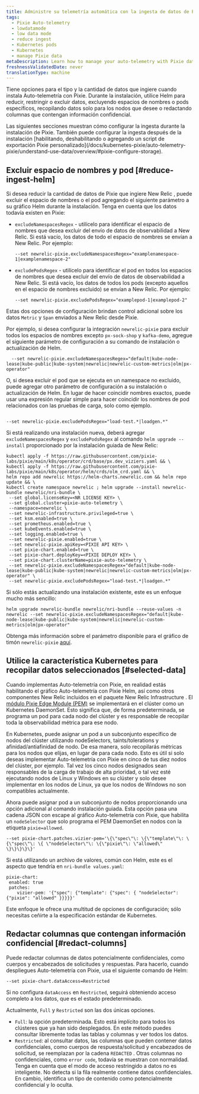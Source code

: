 ```yaml
---
title: Administre su telemetría automática con la ingesta de datos de Pixie
tags:
  - Pixie Auto-telemetry
  - lowdatamode
  - low data mode
  - reduce ingest
  - Kubernetes pods
  - Kubernetes
  - manage Pixie data
metaDescription: Learn how to manage your auto-telemetry with Pixie data ingest
freshnessValidatedDate: never
translationType: machine
---
```


Tiene opciones para el tipo y la cantidad de datos que ingiere cuando instala Auto-telemetría con Pixie. Durante la instalación, utilice Helm para reducir, restringir o excluir datos, excluyendo espacios de nombres o pods específicos, recopilando datos solo para los nodos que desee o redactando columnas que contengan información confidencial.

<Callout variant="important">
  Las siguientes secciones muestran cómo configurar la ingesta durante la instalación de Pixie. También puede configurar la ingesta después de la instalación [habilitando, deshabilitando o agregando un script de exportación Pixie personalizado](/docs/kubernetes-pixie/auto-telemetry-pixie/understand-use-data/overview/#pixie-configure-storage).
</Callout>

## Excluir espacio de nombres y pod [#reduce-ingest-helm]

Si desea reducir la cantidad de datos de Pixie que ingiere New Relic , puede excluir el espacio de nombres o el pod agregando el siguiente parámetro a su gráfico Helm durante la instalación. Tenga en cuenta que los datos todavía existen en Pixie:

* `excludeNamespacesRegex` - utilícelo para identificar el espacio de nombres que desea excluir del envío de datos de observabilidad a New Relic. Si está vacío, los datos de todo el espacio de nombres se envían a New Relic. Por ejemplo:

  ```
  --set newrelic-pixie.excludeNamespacesRegex="examplenamespace-1|examplenamespace-2"
  ```

* `excludePodsRegex` - utilícelo para identificar el pod en todos los espacios de nombres que desea excluir del envío de datos de observabilidad a New Relic. Si está vacío, los datos de todos los pods (excepto aquellos en el espacio de nombres excluido) se envían a New Relic. Por ejemplo:

  ```
  --set newrelic-pixie.excludePodsRegex="examplepod-1|examplepod-2"
  ```

Estas dos opciones de configuración brindan control adicional sobre los datos `Metric` y `Span` enviados a New Relic desde Pixie.

Por ejemplo, si desea configurar la integración `newrelic-pixie` para excluir todos los espacios de nombres excepto `px-sock-shop` y `kafka-demo`, agregue el siguiente parámetro de configuración a su comando de instalación o actualización de Helm.

```
  --set newrelic-pixie.excludeNamespacesRegex="default|kube-node-lease|kube-public|kube-system|newrelic|newrelic-custom-metrics|olm|px-operator"
```

O, si desea excluir el pod que se ejecuta en un namespace no excluido, puede agregar otro parámetro de configuración a su instalación o actualización de Helm. En lugar de hacer coincidir nombres exactos, puede usar una expresión regular simple para hacer coincidir los nombres de pod relacionados con las pruebas de carga, solo como ejemplo.

```

--set newrelic-pixie.excludePodsRegex="load-test.*|loadgen.*"

```

Si está realizando una instalación nueva, deberá agregar `excludeNamespacesRegex` y `excludePodsRegex` al comando `helm upgrade --install` proporcionado por la instalación guiada de New Relic:

```
kubectl apply -f https://raw.githubusercontent.com/pixie-labs/pixie/main/k8s/operator/crd/base/px.dev_viziers.yaml && \
kubectl apply -f https://raw.githubusercontent.com/pixie-labs/pixie/main/k8s/operator/helm/crds/olm_crd.yaml && \
helm repo add newrelic https://helm-charts.newrelic.com && helm repo update && \
kubectl create namespace newrelic ; helm upgrade --install newrelic-bundle newrelic/nri-bundle \
 --set global.licenseKey=<NR LICENSE KEY> \
 --set global.cluster=pixie-auto-telemetry \
 --namespace=newrelic \
 --set newrelic-infrastructure.privileged=true \
 --set ksm.enabled=true \
 --set prometheus.enabled=true \
 --set kubeEvents.enabled=true \
 --set logging.enabled=true \
 --set newrelic-pixie.enabled=true \
 --set newrelic-pixie.apiKey=<PIXIE API KEY> \
 --set pixie-chart.enabled=true \
 --set pixie-chart.deployKey=<PIXIE DEPLOY KEY> \
 --set pixie-chart.clusterName=pixie-auto-telemetry \
 --set newrelic-pixie.excludeNamespacesRegex="default|kube-node-lease|kube-public|kube-system|newrelic|newrelic-custom-metrics|olm|px-operator" \
 --set newrelic-pixie.excludePodsRegex="load-test.*|loadgen.*"
```

Si sólo estás actualizando una instalación existente, este es un enfoque mucho más sencillo:

```
helm upgrade newrelic-bundle newrelic/nri-bundle --reuse-values -n newrelic --set newrelic-pixie.excludeNamespacesRegex="default|kube-node-lease|kube-public|kube-system|newrelic|newrelic-custom-metrics|olm|px-operator"
```

Obtenga más información sobre el parámetro disponible para el gráfico de timón `newrelic-pixie` [aquí](https://github.com/newrelic/helm-charts/tree/master/charts/newrelic-pixie#chart-details).

## Utilice la característica Kubernetes para recopilar datos seleccionados [#selected-data]

Cuando implementas Auto-telemetría con Pixie, en realidad estás habilitando el gráfico Auto-telemetría con Pixie Helm, así como otros componentes New Relic incluidos en el paquete New Relic Infrastructure . El [módulo Pixie Edge Module (PEM)](https://docs.pixielabs.ai/tutorials/custom-data/distributed-bpftrace-deployment#background) se implementará en el clúster como un Kubernetes DaemonSet. Esto significa que, de forma predeterminada, se programa un pod para cada nodo del clúster y es responsable de recopilar toda la observabilidad métrica para ese nodo.

En Kubernetes, puede asignar un pod a un subconjunto específico de nodos del clúster utilizando nodeSelectors, taints/tolerations y afinidad/antiafinidad de nodo. De esa manera, solo recopilarás métricas para los nodos que elijas, en lugar de para cada nodo. Esto es útil si solo deseas implementar Auto-telemetría con Pixie en cinco de tus diez nodos del clúster, por ejemplo. Tal vez los cinco nodos designados sean responsables de la carga de trabajo de alta prioridad, o tal vez esté ejecutando nodos de Linux y Windows en su clúster y solo desee implementar en los nodos de Linux, ya que los nodos de Windows no son compatibles actualmente.

Ahora puede asignar pod a un subconjunto de nodos proporcionando una opción adicional al comando instalación guiada. Esta opción pasa una cadena JSON con escape al gráfico Auto-telemetría con Pixie, que habilita un `nodeSelector` que solo programa el PEM DaemonSet en nodos con la etiqueta `pixie=allowed`.

```
--set pixie-chart.patches.vizier-pem='\{\"spec\"\: \{\"template\"\: \{\"spec\"\: \{ \"nodeSelector\"\: \{\"pixie\"\: \"allowed\" \}\}\}\}\}'
```

Si está utilizando un archivo de valores, común con Helm, este es el aspecto que tendría en `nri-bundle values.yaml`:

```
pixie-chart:
 enabled: true
 patches:
    vizier-pem: '{"spec": {"template": {"spec": { "nodeSelector": {"pixie": "allowed" }}}}}'

```

Este enfoque le ofrece una multitud de opciones de configuración; sólo necesitas ceñirte a la especificación estándar de Kubernetes.

## Redactar columnas que contengan información confidencial [#redact-columns]

Puede redactar columnas de datos potencialmente confidenciales, como cuerpos y encabezados de solicitudes y respuestas. Para hacerlo, cuando despliegues Auto-telemetría con Pixie, usa el siguiente comando de Helm:

```
--set pixie-chart.dataAccess=Restricted
```

Si no configura `dataAccess` en `Restricted`, seguirá obteniendo acceso completo a los datos, que es el estado predeterminado.

Actualmente, `Full` y `Restricted` son las dos únicas opciones.

* `Full`: la opción predeterminada. Esto está implícito para todos los clústeres que ya han sido desplegados. En este método puedes consultar libremente todas las tablas y columnas y ver todos los datos.
* `Restricted`: al consultar datos, las columnas que pueden contener datos confidenciales, como cuerpos de respuesta/solicitud y encabezados de solicitud, se reemplazan por la cadena `REDACTED` . Otras columnas no confidenciales, como `error code`, todavía se muestran con normalidad. Tenga en cuenta que el modo de acceso restringido a datos no es inteligente. No detecta si la fila realmente contiene datos confidenciales. En cambio, identifica un tipo de contenido como potencialmente confidencial y lo oculta.
